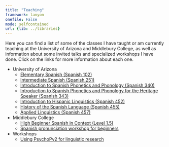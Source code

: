 ```yaml
---
title: "Teaching"
framework: lanyon
onefile: False
mode: selfcontained
url: {lib: ../libraries}
---
```



Here you can find a list of some of the classes I have taught or am currently teaching at the University of Arizona and Middlebury College, as well as information about some invited talks and specialized workshops I have done. Click on the links for more information about each one.

- University of Arizona
	- [Elementary Spanish (Spanish 102)][102]  
	- [Intermediate Spanish (Spanish 251)][251]  
	- [Introduction to Spanish Phonetics and Phonology (Spanish 340)][340]  
	- [Introduction to Spanish Phonetics and Phonology for the Heritage Speaker (Spanish 343)][343]  
	- [Introduction to Hispanic Linguistics (Spanish 452)][452]  
	- [History of the Spanish Language (Spanish 455)][455]  
	- [Applied Linguistics (Spanish 457)][457]  

- Middlebury College
	- [High Beginner Spanish in Context (Level 1.5)][1.5]
	- [Spanish pronunciation workshop for beginners][clinica]

- Workshops
	- [Using PsychoPy2 for linguistic research][psychopy]

</br>

[102]: span_102/index.html
[251]: span_251/index.html
[340]: span_340/index.html
[343]: span_343/index.html
[452]: span_452/index.html
[455]: span_455/index.html
[457]: span_457/index.html
[1.5]: span_3151/index.html
[clinica]: span_clinica/index.html
[psychopy]: psychopy/index.html
